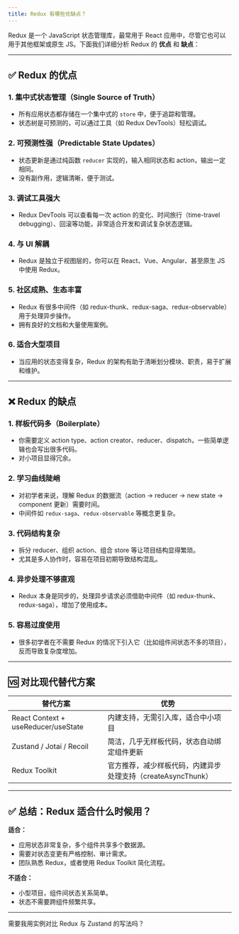 ```yaml
---
title: Redux 有哪些优缺点？
---
```


Redux 是一个 JavaScript 状态管理库，最常用于 React 应用中，尽管它也可以用于其他框架或原生 JS。下面我们详细分析 Redux 的 **优点** 和 **缺点**：

---

## ✅ Redux 的优点

### 1. **集中式状态管理（Single Source of Truth）**

* 所有应用状态都存储在一个集中式的 `store` 中，便于追踪和管理。
* 状态树是可预测的，可以通过工具（如 Redux DevTools）轻松调试。

### 2. **可预测性强（Predictable State Updates）**

* 状态更新是通过纯函数 `reducer` 实现的，输入相同状态和 action，输出一定相同。
* 没有副作用，逻辑清晰，便于测试。

### 3. **调试工具强大**

* Redux DevTools 可以查看每一次 action 的变化、时间旅行（time-travel debugging）、回滚等功能，非常适合开发和调试复杂状态逻辑。

### 4. **与 UI 解耦**

* Redux 是独立于视图层的，你可以在 React、Vue、Angular、甚至原生 JS 中使用 Redux。

### 5. **社区成熟、生态丰富**

* Redux 有很多中间件（如 redux-thunk、redux-saga、redux-observable）用于处理异步操作。
* 拥有良好的文档和大量使用案例。

### 6. **适合大型项目**

* 当应用的状态变得复杂，Redux 的架构有助于清晰划分模块、职责，易于扩展和维护。

---

## ❌ Redux 的缺点

### 1. **样板代码多（Boilerplate）**

* 你需要定义 action type、action creator、reducer、dispatch，一些简单逻辑也会写出很多代码。
* 对小项目显得冗余。

### 2. **学习曲线陡峭**

* 对初学者来说，理解 Redux 的数据流（action → reducer → new state → component 更新）需要时间。
* 中间件如 `redux-saga`、`redux-observable` 等概念更复杂。

### 3. **代码结构复杂**

* 拆分 reducer、组织 action、组合 store 等让项目结构显得繁琐。
* 尤其是多人协作时，容易在项目初期导致结构混乱。

### 4. **异步处理不够直观**

* Redux 本身是同步的，处理异步请求必须借助中间件（如 redux-thunk、redux-saga），增加了使用成本。

### 5. **容易过度使用**

* 很多初学者在不需要 Redux 的情况下引入它（比如组件间状态不多的项目），反而导致复杂度增加。

---

## 🆚 对比现代替代方案

| 替代方案                                | 优势                                     |
| ----------------------------------- | -------------------------------------- |
| React Context + useReducer/useState | 内建支持，无需引入库，适合中小项目                      |
| Zustand / Jotai / Recoil            | 简洁，几乎无样板代码，状态自动绑定组件更新                  |
| Redux Toolkit                       | 官方推荐，减少样板代码，内建异步处理支持（createAsyncThunk） |

---

## ✅ 总结：Redux 适合什么时候用？

**适合：**

* 应用状态非常复杂，多个组件共享多个数据源。
* 需要对状态变更有严格控制、审计需求。
* 团队熟悉 Redux，或者使用 Redux Toolkit 简化流程。

**不适合：**

* 小型项目，组件间状态关系简单。
* 状态不需要跨组件频繁共享。

---

需要我用实例对比 Redux 与 Zustand 的写法吗？
